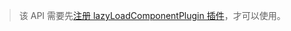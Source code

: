 > 该 API 需要先[注册 lazyLoadComponentPlugin 插件](/practice/bridge/react-bridge/load-component.html#步骤-1--注册-lazyloadcomponentplugin)，才可以使用。
